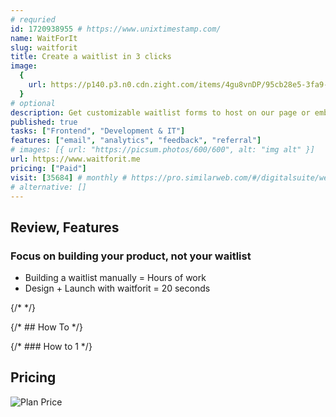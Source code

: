 ```yaml
---
# requried
id: 1720938955 # https://www.unixtimestamp.com/
name: WaitForIt
slug: waitforit
title: Create a waitlist in 3 clicks
image:
  {
    url: https://p140.p3.n0.cdn.zight.com/items/4gu8vnDP/95cb28e5-3fa9-4fed-a3c6-5e974f2ec623.jpg,
  }
# optional
description: Get customizable waitlist forms to host on our page or embed into your own site in 20 seconds
published: true
tasks: ["Frontend", "Development & IT"]
features: ["email", "analytics", "feedback", "referral"]
# images: [{ url: "https://picsum.photos/600/600", alt: "img alt" }]
url: https://www.waitforit.me
pricing: ["Paid"]
visit: [35684] # monthly # https://pro.similarweb.com/#/digitalsuite/websiteanalysis/home
# alternative: []
---
```


## Review, Features

### Focus on building your product, not your waitlist

- Building a waitlist manually = Hours of work
- Design + Launch with waitforit = 20 seconds

{/* <DetailYoutube videoId="" startTime={0} /> */}

{/* ## How To */}

{/* ### How to 1 */}

## Pricing

<Img
  src="https://p140.p3.n0.cdn.zight.com/items/qGub85wq/c3f74505-d8ac-4cb9-8fb8-1bb62f224964.jpg"
  alt="Plan Price"
/>
